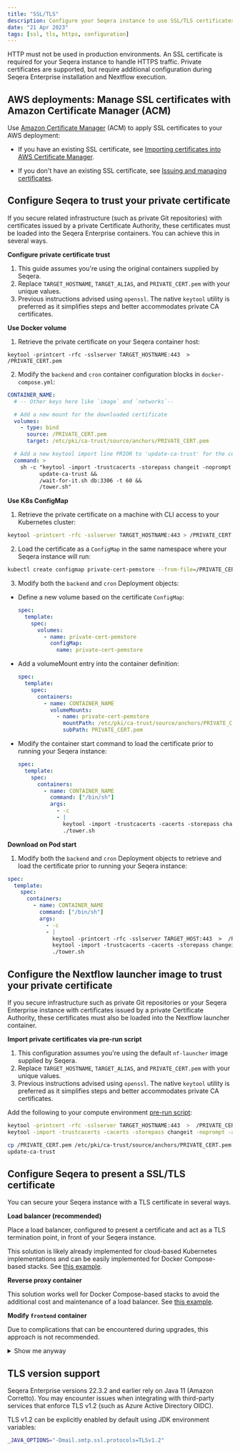 ```yaml
---
title: "SSL/TLS"
description: Configure your Seqera instance to use SSL/TLS certificates for HTTPS
date: "21 Apr 2023"
tags: [ssl, tls, https, configuration]
---
```


HTTP must not be used in production environments. An SSL certificate is required for your Seqera instance to handle HTTPS traffic. Private certificates are supported, but require additional configuration during Seqera Enterprise installation and Nextflow execution.

## AWS deployments: Manage SSL certificates with Amazon Certificate Manager (ACM)

Use [Amazon Certificate Manager](https://aws.amazon.com/certificate-manager/) (ACM) to apply SSL certificates to your AWS deployment:

- If you have an existing SSL certificate, see [Importing certificates into AWS Certificate Manager](https://docs.aws.amazon.com/acm/latest/userguide/import-certificate.html).

- If you don't have an existing SSL certificate, see [Issuing and managing certificates](https://docs.aws.amazon.com/acm/latest/userguide/gs.html).

## Configure Seqera to trust your private certificate

If you secure related infrastructure (such as private Git repositories) with certificates issued by a private Certificate Authority, these certificates must be loaded into the Seqera Enterprise containers. You can achieve this in several ways.

**Configure private certificate trust**

1. This guide assumes you're using the original containers supplied by Seqera.
2. Replace `TARGET_HOSTNAME`, `TARGET_ALIAS`, and `PRIVATE_CERT.pem` with your unique values.
3. Previous instructions advised using `openssl`. The native `keytool` utility is preferred as it simplifies steps and better accommodates private CA certificates.

**Use Docker volume**

1. Retrieve the private certificate on your Seqera container host:

```
keytool -printcert -rfc -sslserver TARGET_HOSTNAME:443  >  /PRIVATE_CERT.pem
```

2. Modify the `backend` and `cron` container configuration blocks in `docker-compose.yml`:

```yaml
CONTAINER_NAME:
  # -- Other keys here like `image` and `networks`--

  # Add a new mount for the downloaded certificate
  volumes:
    - type: bind
      source: /PRIVATE_CERT.pem
      target: /etc/pki/ca-trust/source/anchors/PRIVATE_CERT.pem

  # Add a new keytool import line PRIOR to 'update-ca-trust' for the certificate
  command: >
    sh -c "keytool -import -trustcacerts -storepass changeit -noprompt -alias TARGET_ALIAS -file /etc/pki/ca-trust/source/anchor/TARGET_HOSTNAME.pem &&
          update-ca-trust &&
          /wait-for-it.sh db:3306 -t 60 &&
          /tower.sh"
```

**Use K8s ConfigMap**

1. Retrieve the private certificate on a machine with CLI access to your Kubernetes cluster:

```bash
keytool -printcert -rfc -sslserver TARGET_HOSTNAME:443 > /PRIVATE_CERT.pem
```

2. Load the certificate as a `ConfigMap` in the same namespace where your Seqera instance will run:

```bash
kubectl create configmap private-cert-pemstore --from-file=/PRIVATE_CERT.pem
```

3. Modify both the `backend` and `cron` Deployment objects:

- Define a new volume based on the certificate `ConfigMap`:

  ```yaml
  spec:
    template:
      spec:
        volumes:
          - name: private-cert-pemstore
            configMap:
              name: private-cert-pemstore
  ```

- Add a volumeMount entry into the container definition:

  ```yaml
  spec:
    template:
      spec:
        containers:
          - name: CONTAINER_NAME
            volumeMounts:
              - name: private-cert-pemstore
                mountPath: /etc/pki/ca-trust/source/anchors/PRIVATE_CERT.pem
                subPath: PRIVATE_CERT.pem
  ```

- Modify the container start command to load the certificate prior to running your Seqera instance:

  ```yaml
  spec:
    template:
      spec:
        containers:
          - name: CONTAINER_NAME
            command: ["/bin/sh"]
            args:
              - -c
              - |
                keytool -import -trustcacerts -cacerts -storepass changeit -noprompt -alias TARGET_ALIAS -file /PRIVATE_CERT.pem;
                ./tower.sh
  ```

**Download on Pod start**

1. Modify both the `backend` and `cron` Deployment objects to retrieve and load the certificate prior to running your Seqera instance:

```yaml
spec:
  template:
    spec:
      containers:
        - name: CONTAINER_NAME
          command: ["/bin/sh"]
          args:
            - -c
            - |
              keytool -printcert -rfc -sslserver TARGET_HOST:443  >  /PRIVATE_CERT.pem;
              keytool -import -trustcacerts -cacerts -storepass changeit -noprompt -alias TARGET_ALIAS -file /PRIVATE_CERT.pem;
              ./tower.sh
```

## Configure the Nextflow launcher image to trust your private certificate

If you secure infrastructure such as private Git repositories or your Seqera Enterprise instance with certificates issued by a private Certificate Authority, these certificates must also be loaded into the Nextflow launcher container.

**Import private certificates via pre-run script**

1. This configuration assumes you're using the default `nf-launcher` image supplied by Seqera.
2. Replace `TARGET_HOSTNAME`, `TARGET_ALIAS`, and `PRIVATE_CERT.pem` with your unique values.
3. Previous instructions advised using `openssl`. The native `keytool` utility is preferred as it simplifies steps and better accommodates private CA certificates.

Add the following to your compute environment [pre-run script](../../launch/advanced.mdx#pre-and-post-run-scripts):

```bash
keytool -printcert -rfc -sslserver TARGET_HOSTNAME:443  >  /PRIVATE_CERT.pem
keytool -import -trustcacerts -cacerts -storepass changeit -noprompt -alias TARGET_ALIAS -file /PRIVATE_CERT.pem

cp /PRIVATE_CERT.pem /etc/pki/ca-trust/source/anchors/PRIVATE_CERT.pem
update-ca-trust
```

## Configure Seqera to present a SSL/TLS certificate

You can secure your Seqera instance with a TLS certificate in several ways.

**Load balancer (recommended)**

Place a load balancer, configured to present a certificate and act as a TLS termination point, in front of your Seqera instance.

This solution is likely already implemented for cloud-based Kubernetes implementations and can be easily implemented for Docker Compose-based stacks. See [this example](https://docs.aws.amazon.com/elasticloadbalancing/latest/application/create-application-load-balancer.html).

**Reverse proxy container**

This solution works well for Docker Compose-based stacks to avoid the additional cost and maintenance of a load balancer. See [this example](https://doc.traefik.io/traefik/v1.7/configuration/acme/).

**Modify `frontend` container**

Due to complications that can be encountered during upgrades, this approach is not recommended.

<details>
  <summary>Show me anyway</summary>

  This example assumes deployment on an Amazon Linux 2 AMI.

  1. Install NGINX and other required packages:

      ```bash
      sudo amazon-linux-extras install nginx1.12
      sudo wget -r --no-parent -A 'epel-release-*.rpm' https://dl.fedoraproject.org/pub/epel/7/x86_64/Packages/e/
      sudo rpm -Uvh dl.fedoraproject.org/pub/epel/7/x86_64/Packages/e/epel-release-*.rpm
      sudo yum-config-manager --enable epel*
      sudo yum repolist all
      sudo amazon-linux-extras install epel -y
      ```

  2. Generate a [private certificate and key](https://www.digitalocean.com/community/tutorials/openssl-essentials-working-with-ssl-certificates-private-keys-and-csrs).

  3. Make a local copy of the `/etc/nginx/templates/tower.conf.template` file from the `frontend` container, or create a ConfigMap to store it if you're using Kubernetes.

  4. Replace the `listen` directives in the `server` block with the following:

      ```nginx
      listen ${NGINX_LISTEN_PORT} ssl default_server;
      listen [::]:${NGINX_LISTEN_PORT_IPV6} ssl default_server;

      ssl_certificate /etc/ssl/testcrt.crt;
      ssl_certificate_key /etc/ssl/testkey.key;
      ```

  5. Modify the `frontend` container definition in your `docker-compose.yml` file or Kubernetes manifest:

      ```yml
      frontend:
      image: cr.seqera.io/frontend:${TAG}
      networks:
          - frontend
      environment:
        NGINX_LISTEN_PORT: 8081
        NGINX_LISTEN_PORT_IPV6: 8443
      ports:
          - 8000:8081
          - 443:8443
      volumes:
          - $PWD/tower.conf.template:/etc/nginx/templates/tower.conf.template
          - $PWD/cert/testcrt.crt:/etc/ssl/testcrt.crt
          - $PWD/cert/testkey.key:/etc/ssl/testkey.key
      restart: always
      depends_on:
          - backend
      ```

</details>

## TLS version support

Seqera Enterprise versions 22.3.2 and earlier rely on Java 11 (Amazon Corretto). You may encounter issues when integrating with third-party services that enforce TLS v1.2 (such as Azure Active Directory OIDC).

TLS v1.2 can be explicitly enabled by default using JDK environment variables:

```bash
_JAVA_OPTIONS="-Dmail.smtp.ssl.protocols=TLSv1.2"
```
